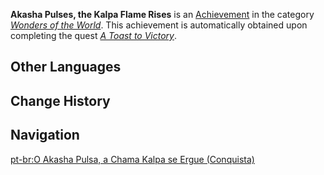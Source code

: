 {{Achievement Infobox
|title        = Akasha Pulses, the Kalpa Flame Rises
|id           = 84086
|order id     = 5065
|category     = Wonders of the World
|description  = Complete "[[Akasha Pulses, the Kalpa Flame Rises]]."
|requirements = 
|primogems    = 10
|hidden       = 1
|type         = Quest
|quest        = Akasha Pulses, the Kalpa Flame Rises
}}
'''Akasha Pulses, the Kalpa Flame Rises''' is an [[Achievement]] in the category ''[[Wonders of the World]]''. This achievement is automatically obtained upon completing the quest ''[[A Toast to Victory]]''.
<!--
==Trivia==
-->
==Other Languages==
{{Transclude|Akasha Pulses, the Kalpa Flame Rises|Other Languages}}

==Change History==
{{Change History|3.2}}
<!--
==References==
{{Reflist}}
-->
==Navigation==
{{Achievement Navbox}}

[[pt-br:O Akasha Pulsa, a Chama Kalpa se Ergue (Conquista)]]